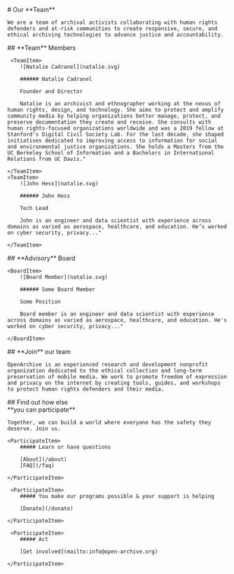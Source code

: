 
<HeaderSection>
    # Our **Team**

    We are a team of archival activists collaborating with human rights defenders and at-risk communities to create responsive, secure, and ethical archiving technologies to advance justice and accountability.

</HeaderSection>
<TeamSection>
    ## **Team** Members

     <TeamItem>
        ![Natalie Cadranel](natalie.svg)

        ###### Natalie Cadranel

        Founder and Director

        Natalie is an archivist and ethnographer working at the nexus of human rights, design, and technology. She aims to protect and amplify community media by helping organizations better manage, protect, and preserve documentation they create and receive. She consults with human rights-focused organizations worldwide and was a 2019 fellow at Stanford's Digital Civil Society Lab. For the last decade, she shaped initiatives dedicated to improving access to information for social and environmental justice organizations. She holds a Masters from the UC Berkeley School of Information and a Bachelors in International Relations from UC Davis."

    </TeamItem>
    <TeamItem>
        ![John Hess](natalie.svg)

        ###### John Hess

        Tech Lead

        John is an engineer and data scientist with experience across domains as varied as aerospace, healthcare, and education. He’s worked on cyber security, privacy..."

    </TeamItem>

</TeamSection>
<BoardSection>
    ## **Advisory** Board

    <BoardItem>
        ![Board Member](natalie.svg)

        ###### Some Board Member

        Some Position

        Board member is an engineer and data scientist with experience across domains as varied as aerospace, healthcare, and education. He's worked on cyber security, privacy..."

    </BoardItem>

</BoardSection>
<JoinSection>
    ## **Join** our team

    OpenArchive is an experienced research and development nonprofit organization dedicated to the ethical collection and long-term preservation of mobile media. We work to promote freedom of expression and privacy on the internet by creating tools, guides, and workshops to protect human rights defenders and their media.

</JoinSection>
<ParticipateSection>
    ## Find out how else<br/> **you can participate**

    Together, we can build a world where everyone has the safety they deserve. Join us.

    <ParticipateItem>
        ##### Learn or have questions

        [About](/about)
        [FAQ](/faq)

    </ParticipateItem>

     <ParticipateItem>
        ##### You make our programs possible & your support is helping

        [Donate](/donate)

    </ParticipateItem>

     <ParticipateItem>
        ##### Act

        [Get involved](mailto:info@open-archive.org)

    </ParticipateItem>

</ParticipateSection>
